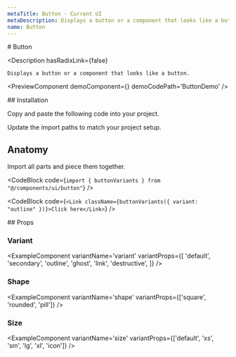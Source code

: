 ```yaml
---
metaTitle: Button - Current UI
metaDescription: Displays a button or a component that looks like a button.
name: Button
---
```


<FlexGroup>
  # Button

  <Description
    hasRadixLink={false}
  >
    Displays a button or a component that looks like a button.
  </Description>
</FlexGroup>

<PreviewComponent demoComponent={<ButtonDemo />} demoCodePath='ButtonDemo' />

<FlexGroup>
  ## Installation

Copy and paste the following code into your project.

<ComponentSource code='Button' />

Update the import paths to match your project setup.

## Anatomy

Import all parts and piece them together.

<CodeBlock code={`import { buttonVariants } from "@/components/ui/button"`} />

<CodeBlock
  code={`<Link className={buttonVariants({ variant: "outline" })}>Click here</Link>`}
/>
</FlexGroup>

<FlexGroup>
## Props

### Variant

<ExampleComponent
  variantName='variant'
  variantProps={[
    'default',
    'secondary',
    'outline',
    'ghost',
    'link',
    'destructive',
  ]}
/>

### Shape

<ExampleComponent
  variantName='shape'
  variantProps={['square', 'rounded', 'pill']}
/>

### Size

<ExampleComponent
  variantName='size'
  variantProps={['default', 'xs', 'sm', 'lg', 'xl', 'icon']}
/>

</FlexGroup>
